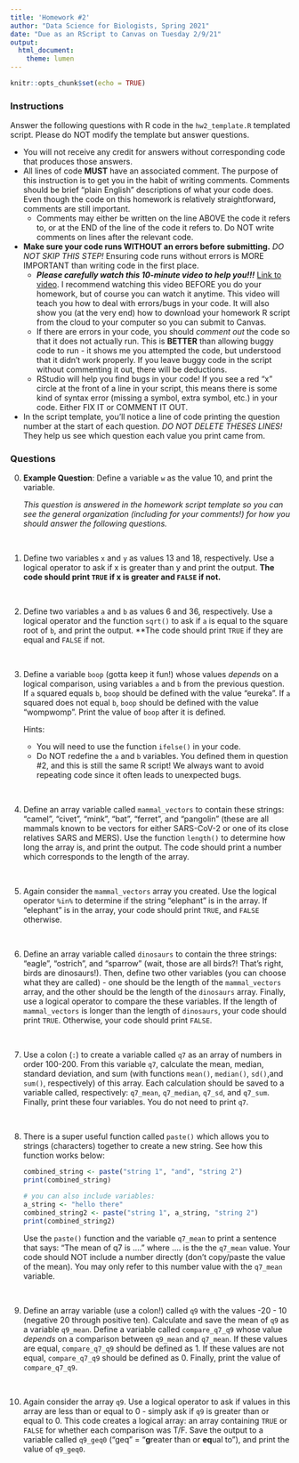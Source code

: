 ```yaml
---
title: 'Homework #2'
author: "Data Science for Biologists, Spring 2021"
date: "Due as an RScript to Canvas on Tuesday 2/9/21"
output: 
  html_document:
    theme: lumen
---
```


```r
knitr::opts_chunk$set(echo = TRUE)
```

### Instructions

Answer the following questions with R code in the `hw2_template.R` templated script. Please do NOT modify the template but answer questions. 

+ You will not receive any credit for answers without corresponding code that produces those answers.
+ All lines of code **MUST** have an associated comment. The purpose of this instruction is to get you in the habit of writing comments. Comments should be brief "plain English" descriptions of what your code does. Even though the code on this homework is relatively straightforward, comments are still important.
  + Comments may either be written on the line ABOVE the code it refers to, or at the END of the line of the code it refers to. Do NOT write comments on lines after the relevant code.
+ **Make sure your code runs WITHOUT an errors before submitting.** _DO NOT SKIP THIS STEP!_ Ensuring code runs without errors is MORE IMPORTANT than writing code in the first place.
  + **_Please carefully watch this 10-minute video to help you!!!_** [Link to video](https://youtu.be/OXCIIKKRBqk). I recommend watching this video BEFORE you do your homework, but of course you can watch it anytime. This video will teach you how to deal with errors/bugs in your code. It will also show you (at the very end) how to download your homework R script from the cloud to your computer so you can submit to Canvas.
  + If there are errors in your code, you should *comment out* the code so that it does not actually run. This is **BETTER** than allowing buggy code to run - it shows me you attempted the code, but understood that it didn't work properly. If you leave buggy code in the script without commenting it out, there will be deductions.
  + RStudio will help you find bugs in your code! If you see a red "x" circle at the front of a line in your script, this means there is some kind of syntax error (missing a symbol, extra symbol, etc.) in your code. Either FIX IT or COMMENT IT OUT.
+ In the script template, you'll notice a line of code printing the question number at the start of each question. *DO NOT DELETE THESES LINES!* They help us see which question each value you print came from.
<br>

### Questions

0. **Example Question**: Define a variable `w` as the value 10, and print the variable.

    *This question is answered in the homework script template so you can see the general organization (including for your comments!) for how you should answer the following questions.*

<br>

1. Define two variables `x` and `y` as values 13 and 18, respectively. Use a logical operator to ask if x is greater than y and print the output. **The code should print `TRUE` if x is greater and `FALSE` if not.**

<br>

2. Define two variables `a` and `b` as values 6 and 36, respectively. Use a logical operator and the function `sqrt()` to ask if `a` is equal to the square root of `b`, and print the output. **The code should print `TRUE` if they are equal and `FALSE` if not.

<br> 

3. Define a variable `boop` (gotta keep it fun!) whose values *depends* on a logical comparison, using variables `a` and `b` from the previous question. If `a` squared equals `b`, `boop` should be defined with the value "eureka". If `a` squared does not equal `b`, `boop` should be defined with the value "wompwomp". Print the value of `boop` after it is defined.
  
      Hints:
      
      + You will need to use the function `ifelse()` in your code.
      + Do NOT redefine the `a` and `b` variables. You defined them in question #2, and this is still the same R script! We always want to avoid repeating code since it often leads to unexpected bugs.

<br> 

4. Define an array variable called `mammal_vectors` to contain these strings: "camel", "civet", "mink", "bat", "ferret", and "pangolin" (these are all mammals known to be vectors for either SARS-CoV-2 or one of its close relatives SARS and MERS). Use the function `length()` to determine how long the array is, and print the output. The code should print a number which corresponds to the length of the array.

<br>

5. Again consider the `mammal_vectors` array you created. Use the logical operator `%in%` to determine if the string "elephant" is in the array. If "elephant" is in the array, your code should print `TRUE`, and `FALSE` otherwise.

<br>

6. Define an array variable called `dinosaurs` to contain the three strings: "eagle", "ostrich", and "sparrow" (wait, those are all birds?! That's right, birds are dinosaurs!). Then, define two other variables (you can choose what they are called) - one should be the length of the `mammal_vectors` array, and the other should be the length of the `dinosaurs` array. Finally, use a logical operator to compare the these variables. If the length of `mammal_vectors` is longer than the length of `dinosaurs`, your code should print `TRUE`. Otherwise, your code should print `FALSE`.

<br> 

7. Use a colon (`:`) to create a variable called `q7` as an array of numbers in order 100-200. 
From this variable `q7`, calculate the mean, median, standard deviation, and sum (with functions `mean()`, `median()`, `sd()`,and `sum()`, respectively) of this array. Each calculation should be saved to a variable called, respectively: `q7_mean`, `q7_median`, `q7_sd`, and `q7_sum`. Finally, print these four variables. You do not need to print `q7`.

<br> 

8. There is a super useful function called `paste()` which allows you to strings (characters) together to create a new string. See how this function works below:

      ```r
      combined_string <- paste("string 1", "and", "string 2")
      print(combined_string)
      
      # you can also include variables:
      a_string <- "hello there"
      combined_string2 <- paste("string 1", a_string, "string 2")
      print(combined_string2)
      ```

    Use the `paste()` function and the variable `q7_mean` to print a sentence that says: "The mean of q7 is ...." where .... is the the `q7_mean` value. Your code should NOT include a number directly (don't copy/paste the value of the mean). You may only refer to this number value with the `q7_mean` variable.

<br>

9. Define an array variable (use a colon!) called `q9` with the values -20 - 10 (negative 20 through positive ten). Calculate and save the mean of `q9` as a variable `q9_mean`. Define a variable called `compare_q7_q9` whose value *depends* on a comparison between `q9_mean` and `q7_mean`. If these values are equal, `compare_q7_q9` should be defined as 1. If these values are not equal, `compare_q7_q9` should be defined as 0. Finally, print the value of `compare_q7_q9`.

<br>

10. Again consider the array `q9`. Use a logical operator to ask if values in this array are less than or equal to 0 - simply ask if `q9` is greater than or equal to 0. This code creates a logical array: an array containing `TRUE` or `FALSE` for whether each comparison was T/F. Save the output to a variable called `q9_geq0` ("geq" = "**g**reater than or **eq**ual to"), and print the value of `q9_geq0`.

<br><br><br>
